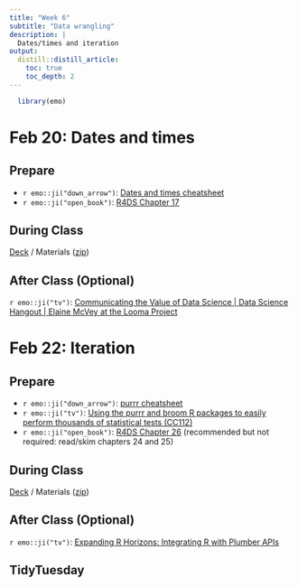 ```yaml
---
title: "Week 6"
subtitle: "Data wrangling"
description: |
  Dates/times and iteration
output:
  distill::distill_article:
    toc: true
    toc_depth: 2
---
```


```r
  library(emo)
```

# Feb 20: Dates and times

## Prepare

* `r emo::ji("down_arrow")`: [Dates and times cheatsheet](https://raw.githubusercontent.com/rstudio/cheatsheets/main/lubridate.pdf)
* `r emo::ji("open_book")`: [R4DS Chapter 17](https://r4ds.hadley.nz/datetimes)
  
## During Class

[Deck](https://ericpgreen.github.io/glhlth562/materials/wrangling7/wrangling7_deck.html) / Materials ([zip](https://www.dropbox.com/s/4g06bxw6xm6wj4c/wrangling7.zip?dl=1))

## After Class (Optional)

`r emo::ji("tv")`: [Communicating the Value of Data Science | Data Science Hangout | Elaine McVey at the Looma Project](https://youtu.be/IkqItgPSPro)

# Feb 22: Iteration

## Prepare

* `r emo::ji("down_arrow")`: [purrr cheatsheet](https://raw.githubusercontent.com/rstudio/cheatsheets/main/purrr.pdf)
* `r emo::ji("tv")`: [Using the purrr and broom R packages to easily perform thousands of statistical tests (CC112)](https://www.youtube.com/watch?v=lhst1oc9mKQ)
* `r emo::ji("open_book")`: [R4DS Chapter 26](https://r4ds.hadley.nz/iteration) (recommended but not required: read/skim chapters 24 and 25)

## During Class

[Deck](https://ericpgreen.github.io/glhlth562/materials/wrangling8/wrangling8_deck.html) / Materials ([zip](https://www.dropbox.com/s/cmzvae8tj6je09e/wrangling8.zip?dl=1))

## After Class (Optional)

`r emo::ji("tv")`: [Expanding R Horizons: Integrating R with Plumber APIs](https://www.rstudio.com/resources/webinars/expanding-r-horizons-integrating-r-with-plumber-apis/)

## TidyTuesday

